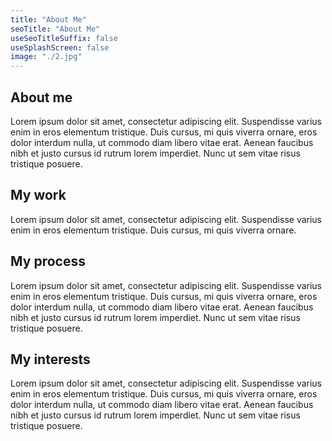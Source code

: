```yaml
---
title: "About Me"
seoTitle: "About Me"
useSeoTitleSuffix: false
useSplashScreen: false
image: "./2.jpg"
---
```


## About me
Lorem ipsum dolor sit amet, consectetur adipiscing elit. Suspendisse varius enim in eros elementum tristique. Duis cursus, mi quis viverra ornare, eros dolor interdum nulla, ut commodo diam libero vitae erat. Aenean faucibus nibh et justo cursus id rutrum lorem imperdiet. Nunc ut sem vitae risus tristique posuere.

## My work
Lorem ipsum dolor sit amet, consectetur adipiscing elit. Suspendisse varius enim in eros elementum tristique. Duis cursus, mi quis viverra ornare.

## My process
Lorem ipsum dolor sit amet, consectetur adipiscing elit. Suspendisse varius enim in eros elementum tristique. Duis cursus, mi quis viverra ornare, eros dolor interdum nulla, ut commodo diam libero vitae erat. Aenean faucibus nibh et justo cursus id rutrum lorem imperdiet. Nunc ut sem vitae risus tristique posuere.

## My interests
Lorem ipsum dolor sit amet, consectetur adipiscing elit. Suspendisse varius enim in eros elementum tristique. Duis cursus, mi quis viverra ornare, eros dolor interdum nulla, ut commodo diam libero vitae erat. Aenean faucibus nibh et justo cursus id rutrum lorem imperdiet. Nunc ut sem vitae risus tristique posuere.
